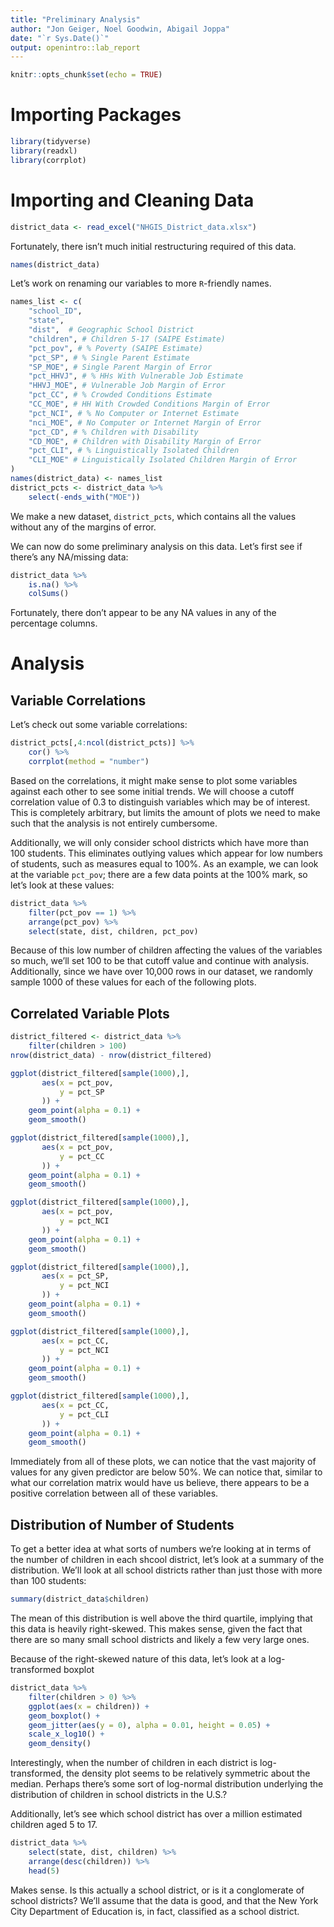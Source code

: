 ```yaml
---
title: "Preliminary Analysis"
author: "Jon Geiger, Noel Goodwin, Abigail Joppa"
date: "`r Sys.Date()`"
output: openintro::lab_report
---
```


```r
knitr::opts_chunk$set(echo = TRUE)
```

# Importing Packages

```r
library(tidyverse)
library(readxl)
library(corrplot)
```

# Importing and Cleaning Data

```r
district_data <- read_excel("NHGIS_District_data.xlsx")
```

Fortunately, there isn't much initial restructuring required of this data. 

```r
names(district_data)
```

Let's work on renaming our variables to more `R`-friendly names. 

```r
names_list <- c(
    "school_ID", 
    "state", 
    "dist",  # Geographic School District 
    "children", # Children 5-17 (SAIPE Estimate)
    "pct_pov", # % Poverty (SAIPE Estimate)
    "pct_SP", # % Single Parent Estimate
    "SP_MOE", # Single Parent Margin of Error
    "pct_HHVJ", # % HHs With Vulnerable Job Estimate
    "HHVJ_MOE", # Vulnerable Job Margin of Error
    "pct_CC", # % Crowded Conditions Estimate
    "CC_MOE", # HH With Crowded Conditions Margin of Error
    "pct_NCI", # % No Computer or Internet Estimate
    "nci_MOE", # No Computer or Internet Margin of Error
    "pct_CD", # % Children with Disability
    "CD_MOE", # Children with Disability Margin of Error
    "pct_CLI", # % Linguistically Isolated Children
    "CLI_MOE" # Linguistically Isolated Children Margin of Error
)
names(district_data) <- names_list
district_pcts <- district_data %>%
    select(-ends_with("MOE")) 
```

We make a new dataset, `district_pcts`, which contains all the values without any of the margins of error. 

We can now do some preliminary analysis on this data. Let's first see if there's any NA/missing data:

```r
district_data %>% 
    is.na() %>% 
    colSums()
```

Fortunately, there don't appear to be any NA values in any of the percentage columns. 

# Analysis

## Variable Correlations

Let's check out some variable correlations: 

```r
district_pcts[,4:ncol(district_pcts)] %>% 
    cor() %>%
    corrplot(method = "number")
```
Based on the correlations, it might make sense to plot some variables against each other to see some initial trends. We will choose a cutoff correlation value of 0.3 to distinguish variables which may be of interest. This is completely arbitrary, but limits the amount of plots we need to make such that the analysis is not entirely cumbersome. 

Additionally, we will only consider school districts which have more than 100 students. This eliminates outlying values which appear for low numbers of students, such as measures equal to 100%. As an example, we can look at the variable `pct_pov`; there are a few data points at the 100% mark, so let's look at these values: 
```r
district_data %>% 
    filter(pct_pov == 1) %>% 
    arrange(pct_pov) %>%
    select(state, dist, children, pct_pov)
```

Because of this low number of children affecting the values of the variables so much, we'll set 100 to be that cutoff value and continue with analysis. Additionally, since we have over 10,000 rows in our dataset, we randomly sample 1000 of these values for each of the following plots.

## Correlated Variable Plots

```r
district_filtered <- district_data %>%
    filter(children > 100)
nrow(district_data) - nrow(district_filtered)

ggplot(district_filtered[sample(1000),],
       aes(x = pct_pov, 
           y = pct_SP
       )) + 
    geom_point(alpha = 0.1) + 
    geom_smooth()

ggplot(district_filtered[sample(1000),],
       aes(x = pct_pov, 
           y = pct_CC
       )) + 
    geom_point(alpha = 0.1) + 
    geom_smooth()

ggplot(district_filtered[sample(1000),],
       aes(x = pct_pov, 
           y = pct_NCI
       )) + 
    geom_point(alpha = 0.1) + 
    geom_smooth()

ggplot(district_filtered[sample(1000),],
       aes(x = pct_SP, 
           y = pct_NCI
       )) + 
    geom_point(alpha = 0.1) + 
    geom_smooth()

ggplot(district_filtered[sample(1000),],
       aes(x = pct_CC, 
           y = pct_NCI
       )) + 
    geom_point(alpha = 0.1) + 
    geom_smooth()

ggplot(district_filtered[sample(1000),],
       aes(x = pct_CC, 
           y = pct_CLI
       )) + 
    geom_point(alpha = 0.1) + 
    geom_smooth()
```

Immediately from all of these plots, we can notice that the vast majority of values for any given predictor are below 50%. We can notice that, similar to what our correlation matrix would have us believe, there appears to be a positive correlation between all of these variables.

## Distribution of Number of Students

To get a better idea at what sorts of numbers we're looking at in terms of the number of children in each shcool district, let's look at a summary of the distribution. We'll look at all school districts rather than just those with more than 100 students: 
```r
summary(district_data$children)
```
The mean of this distribution is well above the third quartile, implying that this data is heavily right-skewed. This makes sense, given the fact that there are so many small school districts and likely a few very large ones. 

Because of the right-skewed nature of this data, let's look at a log-transformed boxplot

```r
district_data %>% 
    filter(children > 0) %>%
    ggplot(aes(x = children)) + 
    geom_boxplot() + 
    geom_jitter(aes(y = 0), alpha = 0.01, height = 0.05) + 
    scale_x_log10() + 
    geom_density()
```

Interestingly, when the number of children in each district is log-transformed, the density plot seems to be relatively symmetric about the median. Perhaps there's some sort of log-normal distribution underlying the distribution of children in school districts in the U.S.?

Additionally, let's see which school district has over a million estimated children aged 5 to 17. 
```r
district_data %>% 
    select(state, dist, children) %>%
    arrange(desc(children)) %>%
    head(5)
```
Makes sense. Is this actually a school district, or is it a conglomerate of school districts? We'll assume that the data is good, and that the New York City Department of Education is, in fact, classified as a school district. 

